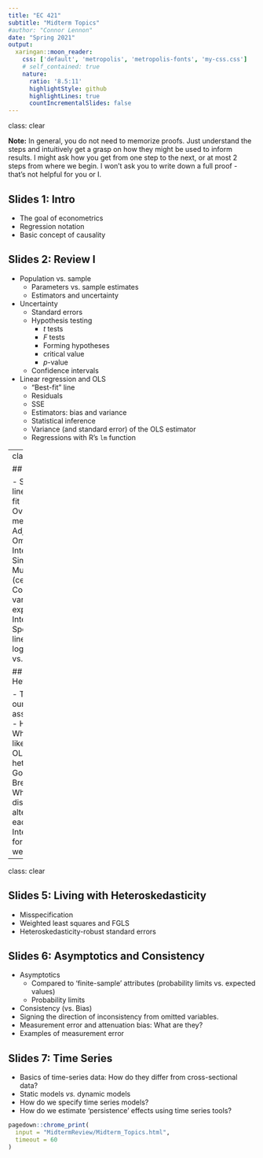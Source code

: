 ```yaml
---
title: "EC 421"
subtitle: "Midterm Topics"
#author: "Connor Lennon"
date: "Spring 2021"
output:
  xaringan::moon_reader:
    css: ['default', 'metropolis', 'metropolis-fonts', 'my-css.css']
    # self_contained: true
    nature:
      ratio: '8.5:11'
      highlightStyle: github
      highlightLines: true
      countIncrementalSlides: false
---
```

class: clear

**Note:** In general, you do not need to memorize proofs. Just understand the steps and intuitively get a grasp on how they might be used to inform results. I might ask how you get from one step to the next, or at most 2 steps from where we begin. I won't ask you to write down a full proof - that's not helpful for you or I.

## Slides 1: Intro

- The goal of econometrics
- Regression notation
- Basic concept of causality

## Slides 2: Review I

- Population vs. sample
  - Parameters vs. sample estimates
  - Estimators and uncertainty
- Uncertainty
  - Standard errors
  - Hypothesis testing
    - _t_ tests
    - _F_ tests
    - Forming hypotheses
    - critical value
    - *p*-value
  - Confidence intervals
- Linear regression and OLS
  - "Best-fit" line
  - Residuals
  - SSE
  - Estimators: bias and variance
  - Statistical inference
  - Variance (and standard error) of the OLS estimator
  - Regressions with R's `lm` function

---
class: clear

## Slides 3: Review II

- Simple and multiple linear regression
- Model fit
  - R squared
  - Overfitting/R squared mechanically increases
  - Adjusted R squared
- Omitted-variable bias
- Interpreting coefficients
  - Simple linear regression
  - Multiple linear regression (ceterus paribus)
  - Continuous explanatory variables
  - Categorical explanatory variables
  - Interactions
  - Specifications
    - Linear-linear
    - Log-linear
    - Log-log
- Inference vs. prediction

## Slides 4: Heteroskedasticity

- The meaning of each of our assumptions/requirements
- Heteroskedasticity
  - What it is
  - What it looks like
  - Consequences for OLS
- Tests for heteroskedasticity
  - Goldfeld-Quandt test
  - Breusch-Pagan test
  - White test
  - Chi-squared distribution
  - Null and alternative hypotheses of each test
  - Interpretations/conclusions for each
  - Strengths and weaknesses of each test

---
class: clear

## Slides 5: Living with Heteroskedasticity

- Misspecification
- Weighted least squares and FGLS
- Heteroskedasticity-robust standard errors

## Slides 6: Asymptotics and Consistency

- Asymptotics
  - Compared to 'finite-sample' attributes (probability limits vs. expected values)
  - Probability limits
- Consistency (vs. Bias)
- Signing the direction of inconsistency from omitted variables.
- Measurement error and attenuation bias: What are they?
- Examples of measurement error

## Slides 7: Time Series

- Basics of time-series data: How do they differ from cross-sectional data?
- Static models *vs.* dynamic models
- How do we specify time series models?
- How do we estimate 'persistence' effects using time series tools?

```r
pagedown::chrome_print(
  input = "MidtermReview/Midterm_Topics.html",
  timeout = 60
)
```